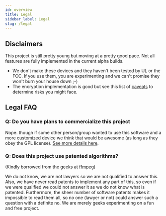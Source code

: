 ```yaml
---
id: overview
title: Legal
sidebar_label: Legal
slug: /legal
---
```


## Disclaimers

This project is still pretty young but moving at a pretty good pace. Not all features are fully implemented in the current alpha builds.

- We don't make these devices and they haven't been tested by UL or the FCC. If you use them, you are experimenting and we can't promise they won't burn your house down ;-)
- The encryption implementation is good but see this list of [caveats](/docs/developers/firmware/encryption#summary-of-strengthsweaknesses-of-our-current-implementation) to determine risks you might face.

## Legal FAQ

### Q: Do you have plans to commercialize this project

Nope. though if some other person/group wanted to use this software and a more customized device we think that would be awesome (as long as they obey the GPL license). [See more details here](/docs/legal/licensing).

### Q: Does this project use patented algorithms?

(Kindly borrowed from the geeks at [ffmpeg](http://ffmpeg.org/legal.html))

We do not know, we are not lawyers so we are not qualified to answer this. Also, we have never read patents to implement any part of this, so even if we were qualified we could not answer it as we do not know what is patented. Furthermore, the sheer number of software patents makes it impossible to read them all, so no one (lawyer or not) could answer such a question with a definite no. We are merely geeks experimenting on a fun and free project.
